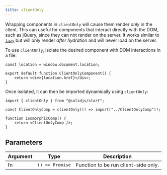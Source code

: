```yaml
---
title: clientOnly
---
```


Wrapping components in `clientOnly` will cause them render _only_ in the client. 
This can useful for components that interact directly with the DOM, such as jQuery, since they can not render on the server.
It works similar to [`lazy`](/solid-js/reference/component-apis/lazy) but will only render _after hydration_ and will never load on the server.

To use `clientOnly`, isolate the desired component with DOM interactions in a file:

```tsx
const location = window.document.location;

export default function ClientOnlyComponent() {
	return <div>{location.href}</div>;
}
```

Once isolated, it can then be imported dynamically using `clientOnly`:

```tsx
import { clientOnly } from "@solidjs/start";

const ClientOnlyComp = clientOnly(() => import("../ClientOnlyComp"));

function IsomorphicComp() {
	return <ClientOnlyComp />;
}
```

## Parameters

| Argument | Type            | Description                          |
| -------- | --------------- | ------------------------------------ |
| fn       | `() => Promise` | Function to be run client-side only. |
